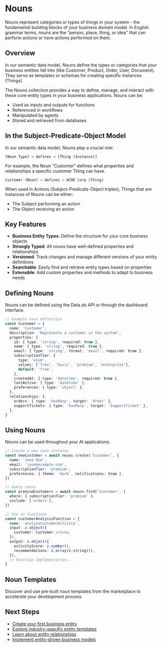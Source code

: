 # Nouns

Nouns represent categories or types of things in your system - the fundamental building blocks of your business domain model. In English grammar terms, nouns are the "person, place, thing, or idea" that can perform actions or have actions performed on them.

## Overview

In our semantic data model, Nouns define the types or categories that your business entities fall into (like Customer, Product, Order, User, Document). They serve as templates or schemas for creating specific instances (Things).

The Nouns collection provides a way to define, manage, and interact with these core entity types in your business applications. Nouns can be:

- Used as inputs and outputs for functions
- Referenced in workflows
- Manipulated by agents
- Stored and retrieved from databases

## In the Subject-Predicate-Object Model

In our semantic data model, Nouns play a crucial role:

```
[Noun Type] → defines → [Thing (Instance)]
```

For example, the Noun "Customer" defines what properties and relationships a specific customer Thing can have.

```
Customer (Noun) → defines → ACME Corp (Thing)
```

When used in Actions (Subject-Predicate-Object triples), Things that are instances of Nouns can be either:
- The Subject performing an action
- The Object receiving an action

## Key Features

- **Business Entity Types**: Define the structure for your core business objects
- **Strongly Typed**: All nouns have well-defined properties and relationships
- **Versioned**: Track changes and manage different versions of your entity definitions
- **Searchable**: Easily find and retrieve entity types based on properties
- **Extensible**: Add custom properties and methods to adapt to business needs

## Defining Nouns

Nouns can be defined using the Data.do API or through the dashboard interface.

```typescript
// Example noun definition
const Customer = {
  name: 'Customer',
  description: 'Represents a customer in the system',
  properties: {
    id: { type: 'string', required: true },
    name: { type: 'string', required: true },
    email: { type: 'string', format: 'email', required: true },
    subscriptionTier: {
      type: 'enum',
      values: ['free', 'basic', 'premium', 'enterprise'],
      default: 'free',
    },
    createdAt: { type: 'datetime', required: true },
    lastActive: { type: 'datetime' },
    preferences: { type: 'object' },
  },
  relationships: {
    orders: { type: 'hasMany', target: 'Order' },
    supportTickets: { type: 'hasMany', target: 'SupportTicket' },
  },
}
```

## Using Nouns

Nouns can be used throughout your AI applications:

```typescript
// Create a new noun instance
const newCustomer = await nouns.create('Customer', {
  name: 'Jane Doe',
  email: 'jane@example.com',
  subscriptionTier: 'premium',
  preferences: { theme: 'dark', notifications: true },
})

// Query nouns
const premiumCustomers = await nouns.find('Customer', {
  where: { subscriptionTier: 'premium' },
  include: ['orders'],
})

// Use in functions
const customerAnalysisFunction = {
  name: 'analyzeCustomerActivity',
  input: z.object({
    customer: Customer.schema,
  }),
  output: z.object({
    activityScore: z.number(),
    recommendations: z.array(z.string()),
  }),
  // Function implementation...
}
```

## Noun Templates

Discover and use pre-built noun templates from the marketplace to accelerate your development process.

## Next Steps

- [Create your first business entity](/data/nouns/create)
- [Explore industry-specific entity templates](/data/nouns/templates)
- [Learn about entity relationships](/data/nouns/relationships)
- [Implement entity-driven business models](/data/nouns/business-models)
